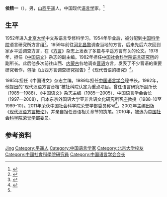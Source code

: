 '''侯精一'''（{{bd|1935年|10月10日|||catIdx=H}}），男，[[山西省|山西]][[平遥县|平遥]]人，中国现代[[语言学|语言学]]家。<ref>{{Cite web|title=侯精一|url=http://ling.cass.cn/xzfc/xzfc_xzjs/201705/t20170502_3505600.html|accessdate=2019-06-20|work=中国社会科学院语言研究所|archive-date=2019-06-20|archive-url=https://web.archive.org/web/20190620112021/http://ling.cass.cn/xzfc/xzfc_xzjs/201705/t20170502_3505600.html|dead-url=no}}</ref>

== 生平 ==
1952年进入[[北京大学|北京大学]]中文系语言专修科学习。1954年毕业后，被分配到[[中国科学院|中国科学院]]语言研究所方言组<ref name="xiandaijinyu">{{cite web |title=现代晋语的研究 |url=https://www.cp.com.cn/book/b7e96931-d.html |website=商务印书馆}}</ref>。1959年前往[[河北|河北]][[昌黎|昌黎]]调查当地的方言，后来先后六次回到家乡平遥调查方言，在《[[方言_(季刊)|方言]]》杂志上发表了多篇与平遥方言有关的论文。1978年，担任《[[中国语文|中国语文]]》杂志的副主编。1982年担任[[中国社会科学院语言研究所|中国社会科学院语言研究所]]的副所长。此后他多次前往山西、[[内蒙古|内蒙古]]各地调查[[晋语|晋语]]方言，发表了不少晋语的重要研究著作，包括《山西方言调查研究报告》<ref>{{cite book |author1=侯精一 |author2=温瑞政 |title=山西方言调查研究报告 |date=1993.7 |publisher=山西高校联合出版社 |location=太原 |isbn=7810322524}}</ref>《现代晋语的研究》<ref>{{cite book |author1=侯精一 |title=现代晋语的研究 |publisher=商务印书馆 |location=北京 |isbn=9787100025621 |edition=2008.10}}</ref>。

1985年担任《中国语文》杂志主编。1989年担任[[中国语言学会|中国语言学会]]秘书长。1992年，他提出的“现代汉语方言音档”被社科院认定为重点项目。曾任语言研究所副所长（1985—1988）、《中国语文》杂志主编（1985—2005）、中国语言学会会长（1997—2008），日本东京外国语大学亚非言语文化研究所客座教授（1988-10至1989-10）。2011年荣获中国社会科学院荣誉学部委员称号<ref name="xiandaijinyu"></ref>。2002年主编出版《[[现代汉语方言概论|现代汉语方言概论]]》，并亲自担任晋语相关章节的执笔。2010年，被选为[[中国社会科学院荣誉学部委员|中国社会科学院荣誉学部委员]]。

== 参考资料 ==
{{reflist}}

{{中国社会科学院荣誉学部委员}}
{{Navboxes 
| title  = 侯精一在[[中国语言学会|中国语言学会]]的职务
| list1  =
{{中国语言学会第三届理事会}}
{{中国语言学会第四届理事会}}
{{中国语言学会第五届理事会}}
{{中国语言学会第六届理事会}}
{{中国语言学会第七届理事会}}
}}

{{Authority control}}
{{DEFAULTSORT:Hou侯}}
[[Category:侯姓|Jing]]
[[Category:平遥人|Category:平遥人]]
[[Category:中国语言学家|Category:中国语言学家]]
[[Category:北京大学校友|Category:北京大学校友]]
[[Category:中國社會科學院研究員|Category:中國社會科學院研究員]]
[[Category:中国语言学会会长|Category:中国语言学会会长]]